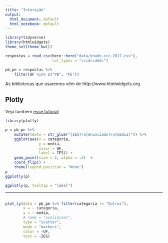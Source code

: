 ```yaml
---
title: "Interação"
output:
  html_document: default
  html_notebook: default
---
```


```r
library(tidyverse)
library(htmlwidgets)
theme_set(theme_bw())

respostas = read_csv(here::here("data/enade-ccc-2017.csv"),
                     col_types = "cccdccdddc")

pb_pe = respostas %>% 
    filter(UF %in% c("PB", "PE"))
```

As bibliotecas que usaremos vêm de http://www.htmlwidgets.org

## Plotly

Veja também [esse tutorial](https://github.com/nazareno/ciencia-de-dados-1/blob/master/Tutoriais/tutorial_plotly.Rmd)

```r
library(plotly)

p = pb_pe %>% 
    mutate(texto = str_glue("{IES}\n{enunciado}\n{media}")) %>% 
    ggplot(aes(x = categoria, 
               y = media, 
               color = UF, 
               label = IES)) + 
    geom_point(size = 2, alpha = .5)  + 
    coord_flip() + 
    theme(legend.position = "None")
p
ggplotly(p)
```

```r
ggplotly(p, tooltip = "label")
```

----------

```r

```


```r
plot_ly(data = pb_pe %>% filter(categoria != "Outros"), 
        x = ~ categoria, 
        y = ~ media, 
        # name = "avaliacoes",
        type = "scatter",
        mode = "markers",
        color = ~UF, 
        text = ~IES)
```

